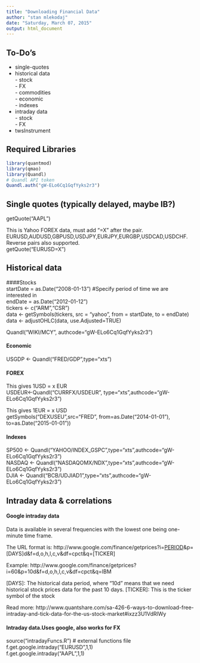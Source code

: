 ```yaml
---
title: "Downloading Financial Data"
author: "stan mlekodaj"
date: "Saturday, March 07, 2015"
output: html_document
---
```

## To-Do's
- single-quotes  
- historical data  
        - stock  
        - FX  
        - commodities  
        - economic  
        - indexes  
- intraday data  
        - stock  
        - FX  
- twsInstrument

## Required Libraries

```r
library(quantmod)
library(qmao)
library(Quandl)
# Quandl API token
Quandl.auth("gW-ELo6Cq1GqfYyks2r3")
```

## Single quotes (typically delayed, maybe IB?)
getQuote("AAPL")

This is Yahoo FOREX data, must add "=X" after the pair. EURUSD,AUDUSD,GBPUSD,USDJPY,EURJPY,EURGBP,USDCAD,USDCHF. Reverse pairs also supported.  
getQuote("EURUSD=X") 

## Historical data
####Stocks  
startDate = as.Date("2008-01-13") #Specify period of time we are interested in  
endDate = as.Date("2012-01-12")  
tickers <- c("ARM","CSR")  
data <- getSymbols(tickers, src = "yahoo", from = startDate, to = endDate)
data <- adjustOHLC(data, use.Adjusted=TRUE)

Quandl("WIKI/MCY", authcode="gW-ELo6Cq1GqfYyks2r3")

#### Economic
USGDP <- Quandl("FRED/GDP",type="xts")

#### FOREX
This gives 1USD = x EUR  
USDEUR<-Quandl("CURRFX/USDEUR", type="xts",authcode="gW-ELo6Cq1GqfYyks2r3")

This gives  1EUR = x USD  
getSymbols("DEXUSEU",src="FRED", from=as.Date("2014-01-01"), to=as.Date("2015-01-01"))

#### Indexes
SP500 <- Quandl("YAHOO/INDEX_GSPC",type="xts",authcode="gW-ELo6Cq1GqfYyks2r3")  
NASDAQ <- Quandl("NASDAQOMX/NDX",type="xts",authcode="gW-ELo6Cq1GqfYyks2r3")  
DJIA <- Quandl("BCB/UDJIAD1",type="xts",authcode="gW-ELo6Cq1GqfYyks2r3")  

## Intraday data & correlations
#### Google intraday data
Data is available in several frequencies with the lowest one being one-minute time frame.

The URL format is: http://www.google.com/finance/getprices?i=[PERIOD]&p=[DAYS]d&f=d,o,h,l,c,v&df=cpct&q=[TICKER]

Example: http://www.google.com/finance/getprices?i=60&p=10d&f=d,o,h,l,c,v&df=cpct&q=IBM

[PERIOD]: Interval or frequency in seconds
[DAYS]: The historical data period, where "10d" means that we need historical stock prices data for the past 10 days.
[TICKER]: This is the ticker symbol of the stock

Read more: http://www.quantshare.com/sa-426-6-ways-to-download-free-intraday-and-tick-data-for-the-us-stock-market#ixzz3U1VdRlWy 

#### Intraday data.Uses google, also works for FX
source("intradayFuncs.R") # external functions file  
f.get.google.intraday("EURUSD",1,1)  
f.get.google.intraday("AAPL",1,1)  



